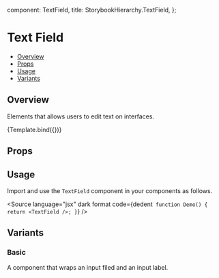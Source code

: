 
  component: TextField,
  title: StorybookHierarchy.TextField,
};

<Meta title={meta.title} component={meta.component} />


# Text Field

- [Overview](#overview)
- [Props](#props)
- [Usage](#usage)
- [Variants](#variants)

## Overview

Elements that allows users to edit text on interfaces.

<Canvas>
  <Story name="Overview" args={{label: 'Username', placeholder: 'Enter your username'}}>
    {Template.bind({})}
  </Story>
</Canvas>

## Props

<ArgsTable story="Overview" />

## Usage

Import and use the `TextField` component in your components as follows.

<Source
  language="jsx"
  dark
  format
  code={dedent`
function Demo() {
  return <TextField />;
}`}
/>

## Variants

### Basic

A component that wraps an input filed and an input label.

<Canvas>
  <Story name="Basic" args={{label: 'Username', placeholder: 'Enter your username'}} />
</Canvas>
